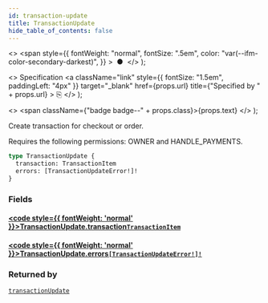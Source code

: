 ```yaml
---
id: transaction-update
title: TransactionUpdate
hide_table_of_contents: false
---
```


  <>
    <span
      style={{
        fontWeight: "normal",
        fontSize: ".5em",
        color: "var(--ifm-color-secondary-darkest)",
      }}
    >
      &nbsp;●&nbsp;
    </span>
  </>
);

  <>
    Specification
    <a
      className="link"
      style={{ fontSize: "1.5em", paddingLeft: "4px" }}
      target="\_blank"
      href={props.url}
      title={"Specified by " + props.url}
    >
      ⎘
    </a>
  </>
);

  <>
    <span className={"badge badge--" + props.class}>{props.text}</span>
  </>
);

Create transaction for checkout or order.

<Badge text="Added in Saleor 3.4" class="secondary margin-bottom--sm" />

<FeaturePreview />

Requires the following permissions: OWNER and HANDLE_PAYMENTS.

```graphql
type TransactionUpdate {
  transaction: TransactionItem
  errors: [TransactionUpdateError!]!
}
```

### Fields

#### [<code style={{ fontWeight: 'normal' }}>TransactionUpdate.<b>transaction</b></code>](#)<Bullet />[`TransactionItem`](../../../api-reference/payments/objects/transaction-item) <Badge class="secondary" text="object"/> <Badge class="secondary" text="payments"/>

>

#### [<code style={{ fontWeight: 'normal' }}>TransactionUpdate.<b>errors</b></code>](#)<Bullet />[`[TransactionUpdateError!]!`](../../../api-reference/payments/objects/transaction-update-error) <Badge class="secondary" text="non-null"/> <Badge class="secondary" text="object"/> <Badge class="secondary" text="payments"/>

>

### Returned by

[`transactionUpdate`](../../../api-reference/payments/mutations/transaction-update) <Badge class="secondary" text="mutation"/>

